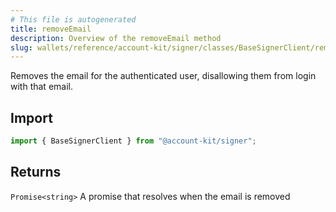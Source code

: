 ```yaml
---
# This file is autogenerated
title: removeEmail
description: Overview of the removeEmail method
slug: wallets/reference/account-kit/signer/classes/BaseSignerClient/removeEmail
---
```


Removes the email for the authenticated user, disallowing them from login with that email.

## Import

```ts
import { BaseSignerClient } from "@account-kit/signer";
```

## Returns

`Promise<string>`
A promise that resolves when the email is removed
